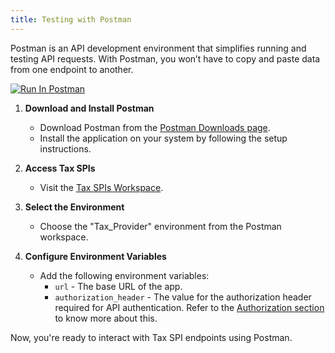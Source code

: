 ```yaml
---
title: Testing with Postman
---
```

Postman is an API development environment that simplifies running and testing API requests. With Postman, you won’t have to copy and paste data from one endpoint to another.

[![Run In Postman](https://run.pstmn.io/button.svg)](https://www.postman.com/interstellar-satellite-71662/partner-spi/collection/pj9hzs9/taxes-service-adapter-spi?action=share&creator=19303335)

1. **Download and Install Postman**
    - Download Postman from the [Postman Downloads page](https://www.postman.com/downloads/).
    - Install the application on your system by following the setup instructions.

2. **Access Tax SPIs**
    - Visit the [Tax SPIs Workspace](https://www.postman.com/interstellar-satellite-71662/partner-spi/collection/pj9hzs9/taxes-service-adapter-spi?action=share&creator=19303335).
3. **Select the Environment**
    - Choose the "Tax_Provider" environment from the Postman workspace.

4. **Configure Environment Variables**
    - Add the following environment variables:
        - `url` - The base URL of the app.
        -  `authorization_header` - The value for the authorization header required for API authentication. Refer to the [Authorization section](../docs/Authorization) to know more about this. 

Now, you're ready to interact with Tax SPI endpoints using Postman.